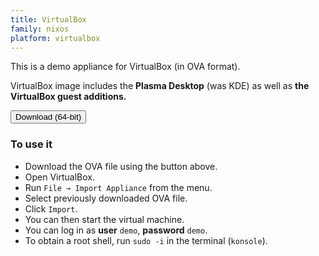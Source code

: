 ```yaml
---
title: VirtualBox
family: nixos
platform: virtualbox
---
```


<div class="bg-nixlightorange text-nixdarkerorange p-6 rounded-2xl mb-[1rem]">
  <span class="font-bold">
    This is a demo appliance
  </span>
  for VirtualBox (in OVA format).
</div>

VirtualBox image includes the **Plasma Desktop** (was KDE) as well as **the VirtualBox guest additions.**

<div class="my-[1rem]">
  <Button
    color="semidarkblue"
    href="https://channels.nixos.org/nixos-23.11/latest-nixos-x86_64-linux.ova"
    shaHref="https://channels.nixos.org/nixos-23.11/latest-nixos-x86_64-linux.ova.sha256"
    shaText="(SHA-256)"
    classList = {["w-full", "md:w-auto", "block", "md:inline", "text-center", "md:text-left"]}
  >Download (64-bit)</Button>
</div>

### To use it

- Download the OVA file using the button above.
- Open VirtualBox.
- Run `File → Import Appliance` from the menu.
- Select previously downloaded OVA file.
- Click `Import`.
- You can then start the virtual machine.
- You can log in as **user** `demo`, **password** `demo`.
- To obtain a root shell, run `sudo -i` in the terminal (`konsole`).
